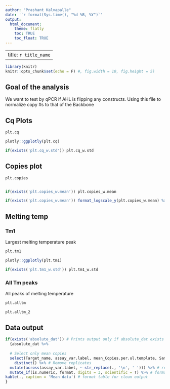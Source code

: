 ```yaml
---
author: "Prashant Kalvapalle"
date: '`r format(Sys.time(), "%d %B, %Y")`'
output: 
  html_document:
    theme: flatly
    toc: TRUE
    toc_float: TRUE
---
```


---
title: `r title_name`
---

```r
library(knitr)
knitr::opts_chunk$set(echo = F) #, fig.width = 10, fig.height = 5)
```

## Goal of the analysis

We want to test by qPCR if AHL is flipping any constructs. Using this file to normalize copy #s to that of the Backbone

## Cq Plots

``` r
plt.cq

plotly::ggplotly(plt.cq)

if(exists('plt.cq_w.std')) plt.cq_w.std

```

## Copies plot
``` r

plt.copies


if(exists('plt.copies_w.mean')) plt.copies_w.mean

if(exists('plt.copies_w.mean')) format_logscale_y(plt.copies_w.mean) %>% print

```

## Melting temp

### Tm1

Largest melting temperature peak
```r
plt.tm1

plotly::ggplotly(plt.tm1)

if(exists('plt.tm1_w.std')) plt.tm1_w.std

```

### All Tm peaks

All peaks of melting temperature
```r
plt.alltm

plt.alltm_2

```

## Data output

```r

if(exists('absolute_dat')) # Prints output only if absolute_dat exists
  {absolute_dat %>% 
  
  # Select only mean copies
  select(Target_name, assay_var.label, mean_Copies.per.ul.template, Sample_category) %>% 
    distinct() %>% # Remove replicates
  mutate(across(assay_var.label, ~ str_replace(., '\n', ' '))) %>% # replace new lines with space
  mutate_if(is.numeric, format, digits = 3, scientific = T) %>% # format scientific with 2 decimal plates
kable(., caption = 'Mean data') # format table for clean output
}

```

<!-- ## Transforming data and normalization -->

<!-- 1. Select only relevant data from the results -->
<!-- 2. Data divided into 3 tibbles for each primer-pair (also called as Target) -->


<!-- 3. Ratio of Flipped/Backbone and Unflipped/backbone are calculated -->

<!-- 4. data is combined into 1 data frame -->
<!-- 5. And plotted in next section -->

<!-- ```{r} -->
<!-- # sel <- results_abs %>% select(`Sample Name`,assay_variable,`Primer pair`,Target,`Copy #`) -->
<!-- # # sel_grouped <- sel %>% group_by(Target) %>% mutate(id = 1:n()) -->
<!-- # # sel_spread <- sel_grouped %>% spread(Target,`Copy #`) -->
<!-- #  -->
<!-- #  -->
<!-- # sel_b <- sel %>% filter(Target == 'Backbone') -->
<!-- # sel_f <- sel %>% filter(Target == 'Flipped'); sel_u <- sel %>% filter(Target == 'Unflipped'); -->
<!-- #  -->
<!-- # sel_f %<>% mutate("Normalized copy #" = sel_f$`Copy #`/sel_b$`Copy #`);  -->
<!-- # sel_u %<>% mutate("Normalized copy #" = sel_u$`Copy #`/sel_b$`Copy #`); -->
<!-- #  -->
<!-- # results_ratio <- bind_rows(sel_f, sel_u)   -->
<!-- ``` -->

<!-- ## Including Plots -->

<!-- Plots here -->

<!-- ```{r pressure, echo=FALSE} -->

<!-- # plt_norm <- results_ratio %>% ggplot(aes(x = `assay_variable`, y = `Normalized copy #`, color = Target)) +   # plotting -->
<!-- #   scale_y_log10(  # logscale for y axis with tick marks -->
<!-- #     breaks = scales::trans_breaks("log10", function(x) 10^x), -->
<!-- #     labels = scales::trans_format("log10", scales::math_format(10^.x) ) -->
<!-- #   ) -->
<!-- #  -->
<!-- # plt_norm <- plt_norm + geom_point(size = 2) + -->
<!-- #     theme_classic() + scale_color_brewer(palette="Set1") +  -->
<!-- #     theme(plot.title = element_text(hjust = 0.5),axis.text.x = element_text(angle = 90, hjust = 1, vjust = .3)) +  -->
<!-- #     ggtitle(title_name) + facet_wrap(~`Sample Name`, scales = 'free_x') -->
<!-- #  -->
<!-- # print(plt_norm) -->
<!-- # ggsave('S5a_AHL flip_normalized.png') -->

<!-- ``` -->
